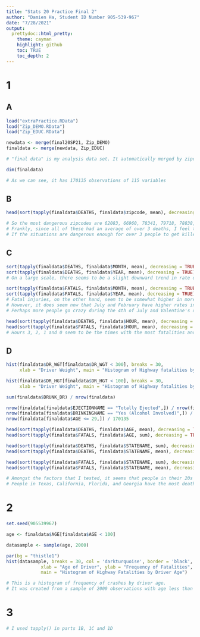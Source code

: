 ```yaml
---
title: "Stats 20 Practice Final 2"
author: "Damien Ha, Student ID Number 905-539-967"
date: "7/28/2021"
output: 
  prettydoc::html_pretty:
    theme: cayman
    highlight: github
    toc: TRUE
    toc_depth: 2
---
```


# 1

## A
```r

load("extraPractice.RData")
load("Zip_DEMO.RData")
load("Zip_EDUC.RData")

newdata <- merge(final20SP21, Zip_DEMO)
finaldata <- merge(newdata, Zip_EDUC)

# "final data" is my analysis data set. It automatically merged by zipcode since the data had that in common before

dim(finaldata)

# As we can see, it has 170135 observations of 115 variables

```

## B
```r

head(sort(tapply(finaldata$DEATHS, finaldata$zipcode, mean), decreasing = TRUE), n = 10)

# So the most dangerous zipcodes are 62083, 66960, 78341, 79718, 78838, 03257, 05732, 13808, 18437, 19374
# Frankly, since all of these had an average of over 3 deaths, I feel that they were most dangerous both for drivers and passengers
# If the situations are dangerous enough for over 3 people to get killed on average, everyone in the car is in grave danger in my opinion

```

## C
```r

sort(tapply(finaldata$DEATHS, finaldata$MONTH, mean), decreasing = TRUE)
sort(tapply(finaldata$DEATHS, finaldata$YEAR, mean), decreasing = TRUE)
# On a large scale, there seems to be a slight downward trend in rate of deaths over time as the rate of deaths decreases over the years. Months on the other hand seem to be in a random order

sort(tapply(finaldata$FATALS, finaldata$MONTH, mean), decreasing = TRUE)
sort(tapply(finaldata$FATALS, finaldata$YEAR, mean), decreasing = TRUE)
# Fatal injuries, on the other hand, seem to be somewhat higher in more recent years. There again seems to be no trend for months
# However, it does seem now that July and February have higher rates in both cases and January and September usually has fairly low ones
# Perhaps more people go crazy during the 4th of July and Valentine's day as compared to the mundane months of January and September

head(sort(tapply(finaldata$DEATHS, finaldata$HOUR, mean), decreasing = TRUE), n = 10)
head(sort(tapply(finaldata$FATALS, finaldata$HOUR, mean), decreasing = TRUE), n = 10)
# Hours 3, 2, 1 and 0 seem to be the times with the most fatalities and deaths. This may be because they're late hours of the night/early hours of the morning

```

## D
```r

hist(finaldata$DR_WGT[finaldata$DR_WGT < 300], breaks = 30, 
     xlab = "Driver Weight", main = "Histogram of Highway fatalities by Driver Weight")

hist(finaldata$DR_HGT[finaldata$DR_HGT < 100], breaks = 30, 
     xlab = "Driver Weight", main = "Histogram of Highway fatalities by Driver Height")

sum(finaldata$DRUNK_DR) / nrow(finaldata)

nrow(finaldata[finaldata$EJECTIONNAME == "Totally Ejected",]) / nrow(finaldata)
nrow(finaldata[finaldata$DRINKINGNAME == "Yes (Alcohol Involved)",]) / nrow(finaldata)
nrow(finaldata[finaldata$AGE <= 29,]) / 170135

head(sort(tapply(finaldata$DEATHS, finaldata$AGE, mean), decreasing = TRUE), n = 10)
head(sort(tapply(finaldata$FATALS, finaldata$AGE, sum), decreasing = TRUE), n = 10)

head(sort(tapply(finaldata$DEATHS, finaldata$STATENAME, sum), decreasing = TRUE), n = 10)
head(sort(tapply(finaldata$DEATHS, finaldata$STATENAME, mean), decreasing = TRUE), n = 10)

head(sort(tapply(finaldata$FATALS, finaldata$STATENAME, sum), decreasing = TRUE), n = 10)
head(sort(tapply(finaldata$FATALS, finaldata$STATENAME, mean), decreasing = TRUE), n = 10)

# Amongst the factors that I tested, it seems that people in their 20s or younger are equally likely to end up in accidents as are drunk people, both of which are nearly 30%
# People in Texas, California, Florida, and Georgia have the most deaths and fatalities. However, they do not have the highest average of deaths and fatalities, so the total numbers may be due to sheer population

```





# 2
```r

set.seed(905539967)

age <- finaldata$AGE[finaldata$AGE < 100]

datasample <- sample(age, 2000)

par(bg = "thistle1")
hist(datasample, breaks = 30, col = 'darkturquoise', border = 'black', 
             xlab = "Age of Driver", ylab = "Frequency of Fatalities",
             main = "Histogram of Highway Fatalities by Driver Age")

# This is a histogram of frequency of crashes by driver age. 
# It was created from a sample of 2000 observations with age less than 100 from the original merged data

```





# 3
```r

# I used tapply() in parts 1B, 1C and 1D

```








